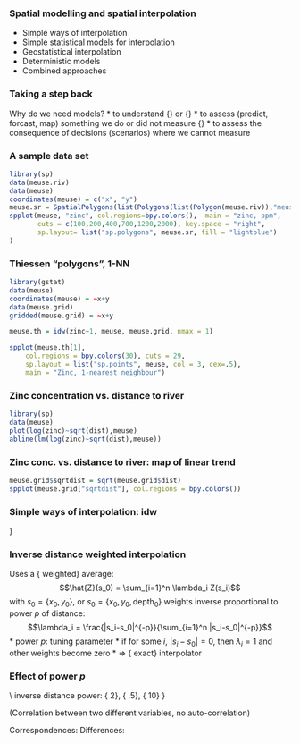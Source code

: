### Spatial modelling and spatial interpolation

* Simple ways of interpolation
* Simple statistical models for interpolation
* Geostatistical interpolation
* Deterministic models
* Combined approaches

### Taking a step back
Why do we need models?
* to understand {\em relations} or {\em processes}
* to assess (predict, forcast, map) something we do 
or did not measure {\em and cannot see}
* to assess the consequence of decisions (scenarios)
where we cannot measure

### A sample data set
```r
library(sp)
data(meuse.riv)
data(meuse)
coordinates(meuse) = c("x", "y")
meuse.sr = SpatialPolygons(list(Polygons(list(Polygon(meuse.riv)),"meuse.riv")))
spplot(meuse, "zinc", col.regions=bpy.colors(),  main = "zinc, ppm",
       cuts = c(100,200,400,700,1200,2000), key.space = "right",
       sp.layout= list("sp.polygons", meuse.sr, fill = "lightblue")
)
```

### Thiessen "polygons", 1-NN
```r

library(gstat)
data(meuse)
coordinates(meuse) = ~x+y
data(meuse.grid)
gridded(meuse.grid) = ~x+y

meuse.th = idw(zinc~1, meuse, meuse.grid, nmax = 1)

spplot(meuse.th[1], 
	col.regions = bpy.colors(30), cuts = 29,
	sp.layout = list("sp.points", meuse, col = 3, cex=.5),
	main = "Zinc, 1-nearest neighbour")
```

### Zinc concentration vs. distance to river
```r
library(sp)
data(meuse)
plot(log(zinc)~sqrt(dist),meuse)
abline(lm(log(zinc)~sqrt(dist),meuse))
```

### Zinc conc. vs. distance to river: map of linear trend
```r
meuse.grid$sqrtdist = sqrt(meuse.grid$dist)
spplot(meuse.grid["sqrtdist"], col.regions = bpy.colors())
```

### Simple ways of interpolation: idw
\includegraphics[scale=0.5]{idw}
}

### Inverse distance weighted interpolation
Uses a {\color{red} weighted} average:
$$\hat{Z}(s_0) = \sum_{i=1}^n \lambda_i Z(s_i)$$
with $s_0 = \{x_0, y_0\}$,
or $s_0 = \{x_0, y_0, \mbox{depth}_0\}$
weights inverse proportional to power $p$ of distance:
$$\lambda_i = \frac{|s_i-s_0|^{-p}}{\sum_{i=1}^n |s_i-s_0|^{-p}}$$
* power $p$: tuning parameter
* if for some $i$, $|s_i-s_0| = 0$, then $\lambda_i = 1$ and other
weights become zero
* $\Rightarrow$ {\color{red} exact} interpolator

### Effect of power $p$
\includegraphics[scale=.5]{id}\\
inverse distance power: {\color{black} 2}, {\color{red} .5}, {\color{green} 10}
}

\frame{\frametitle{Simple statistical models for interpolation}
\includegraphics[scale=.5]{lm}
}

\frame{\frametitle{Time series versus spatial data}
Differences:
\begin{itemize}
\item spatial data live in 2 (or 3) dimensions
\item there's no past and future
\item there's no simple conditional independence (AR)
\end{itemize}
Correspondences
\begin{itemize}
\item nearby observations are more alike (auto-correlation)
\item we can form moving averages
\item coordinate reference systems are a bit like time zones and DST
\end{itemize}
}

\frame{\frametitle{What information do we have?}
\begin{itemize}
\item We have measurements $Z(x)$, with $x$ two-dimensional
(location on the map)
\item we have $x$ and $y$ \pause
\item we may have land use data \pause
\item we may have soil type or geological data \pause
\item we may have remote sensing imagery \pause
\item we may have all kinds of relevant information, related
to processes that cause (or result from) $Z(x)$ \pause
\item we have google maps \pause
\end{itemize}
\color{red}We don't want to ignore anything important\color{black}
}

\frame{\frametitle{Regression or correlation?}}
(Correlation between two different variables, no auto-correlation) 

Correspondences:
\begin{itemize}
\item both are in the "classic statistics" book, and may involve hypothesis testing
\item both deal with {\em two} continuous variables
\item both look at (first order) {\em linear} relations
\item when correlation is significant, the regression {\em slope} is significant
\end{itemize}
Differences:
\begin{itemize}
\item Regression distinguishes $y$ from $x$: $y$ depends on $x$, not reverse;
\item the line $y=ax+b$ is {\em not} equal to the line $x = cx + d$
\item Correlation is symmetric: $Cor(x,y)=Cor(y,c)$
\item Correlation coefficient is unitless and within $[-1,1]$, 
regression coeficients have data units
\item Regression is concerned with {\em prediction} of $y$ from $x$.
\end{itemize}

\frame{\frametitle{The power of regression models for spatial prediction}
... is hard to overestimate. Regression and correlation are the fork
and knife of statistics.
\begin{itemize}
\item linear models have endless application: polynomials, interactions, nested
effects, ANOVA/ANCOVA models, hypothesis testing, lack of fit testing, ...
\item predictors can be transformed non-linearly
\item linear models can be generalized: logistic regression, Poisson regression, ...,
to cope with discrete data (0/1 data, counts, log-normal)
\item many derived techniques solve one particular issue in regression, e.g.:
 \begin{itemize}
 \item ridge regression solves collinearity (extreme correlation among predictors)
 \item stepwise regression automatically selects "best" models among many candidates
 \item classification and regression trees
 \end{itemize}
\end{itemize}
}

\frame{\frametitle{Why is regression difficult in spatial problems?}
Regression models assume independent observations. Spatial data are always
to some degree spatially correlated. 
\pause
This does not mean we should discard regression, but rather think about
\begin{itemize}
\item to which extent is an outcome dependent on independence?
\item to which extent is regression {\em robust} agains a violated assumption 
of independent observations?
\item to which extent {\em is} the assumption violated? (how strong is the
correlation)
\end{itemize}
}

\frame{\frametitle{What is spatial correlation?}
Waldo Tobler's first law in geography:

Everything is related to everything else, but near things are more
related than distant things." [Tobler, 1970, p.236]

TOBLER, W. R. (1970). "A computer model simulation of urban growth in
the Detroit region". Economic Geography, 46(2): 234-240.

\pause \color{red}But how then is "being related" expressed?\color{black}
}
